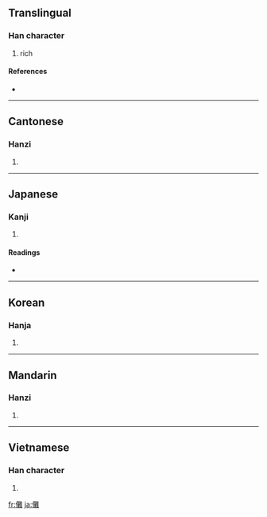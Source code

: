 {{also|傩}}
==Translingual==

===Han character===
{{Han char|rn=9|rad=人|as=19|sn=21|four=2021<sub>4</sub>|canj=人廿人土 (OTOG)}}

# rich

====References====
* {{Han ref|kx=0121.420|dkj=01317|dj=0257.060|hdz=10238.160|uh=513A|ud=20794|bh=F5C0|bd=62912}}

----

==Cantonese==

===Hanzi===
{{yue-hanzi|jyut=|y=no4|sim=傩}}

# {{defn|Cantonese}}

----

==Japanese==

===Kanji===
{{ja-kanji|grade=|rs=人19}}

# {{defn|Japanese}}

====Readings====
* {{ja-readings|on=[[だ]] (da), [[な]] (na)|kun=[[おにやらい]] (oniyarai)}}

----

==Korean==

===Hanja===
{{ko-hanja|hangeul=나|rv=na|mr=na}}

# {{defn|Korean}}

----

==Mandarin==

===Hanzi===
{{cmn-hanzi|sim=傩|pin=[[nuó]] ([[nuo2]])|wg=no<sup>2</sup>}}

# {{defn|Mandarin}}

----

==Vietnamese==

===Han character===
{{vi-hantu|[[na]]}}

# {{defn|Vietnamese}}

[[fr:儺]]
[[ja:儺]]